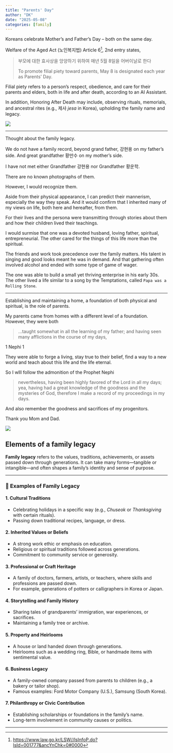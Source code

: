```yaml
---
title: "Parents' Day"
author: "DK"
date: "2025-05-08"
categories: [family]
---
```


Koreans celebrate Mother's and Father's Day – both on the same day.

Welfare of the Aged Act (노인복지법) Article 6[^1], 2nd entry states,

[^1]: <https://www.law.go.kr/LSW//lsInfoP.do?lsId=001777&ancYnChk=0#0000>

> 부모에 대한 효사상을 앙양하기 위하여 매년 5월 8일을 어버이날로 한다
>
> To promote filial piety toward parents, May 8 is designated each year as Parents' Day.

Filial piety refers to a person's respect, obedience, and care for their parents and elders, both in life and after death, according to an AI Assistant.

In addition, Honoring After Death may include, observing rituals, memorials, and ancestral rites (e.g., 제사 *jesa* in Korea), upholding the family name and legacy.

![](images/20250506_202758.jpg)

------------------------------------------------------------------------

Thought about the family legacy.

We do not have a family record, beyond grand father, 강현용 on my father's side. And great grandfather 황만수 on my mother's side.

I have not met either Grandfather 강현용 nor Grandfather 황운학.

There are no known photographs of them.

However, I would recognize them.

Aside from their physical appearance, I can predict their mannerism, especially the way they speak. And it would confirm that I inherited many of my views on life, both here and hereafter, from them.

For their lives and the persona were transmitting through stories about them and how their children lived their teachings.

I would surmise that one was a devoted husband, loving father, spiritual, entrepreneurial. The other cared for the things of this life more than the spiritual.

The friends and work took precedence over the family matters. His talent in singing and good looks meant he was in demand. And that gathering often involved alcohol and ended with some type of game of wager.

The one was able to build a small yet thriving enterprise in his early 30s. The other lived a life similar to a song by the Temptations, called `Papa was a Rolling Stone`.

------------------------------------------------------------------------

Establishing and maintaining a home, a foundation of both physical and spiritual, is the role of parents.

My parents came from homes with a different level of a foundation. However, they were both

> ...taught somewhat in all the learning of my father; and having seen many afflictions in the course of my days,

1 Nephi 1

They were able to forge a living, stay true to their belief, find a way to a new world and teach about this life and the life eternal.

So I wlll follow the admonition of the Prophet Nephi

> nevertheless, having been highly favored of the Lord in all my days; yea, having had a great knowledge of the goodness and the mysteries of God, therefore I make a record of my proceedings in my days.

And also remember the goodness and sacrifices of my progenitors.

Thank you Mom and Dad.

![](images/20250507_171836.jpg)

## Elements of a family legacy

**Family legacy** refers to the values, traditions, achievements, or assets passed down through generations. It can take many forms—tangible or intangible—and often shapes a family’s identity and sense of purpose.

------------------------------------------------------------------------

### 📜 Examples of Family Legacy

#### 1. **Cultural Traditions**

-   Celebrating holidays in a specific way (e.g., *Chuseok* or *Thanksgiving* with certain rituals).
-   Passing down traditional recipes, language, or dress.

#### 2. **Inherited Values or Beliefs**

-   A strong work ethic or emphasis on education.
-   Religious or spiritual traditions followed across generations.
-   Commitment to community service or generosity.

#### 3. **Professional or Craft Heritage**

-   A family of doctors, farmers, artists, or teachers, where skills and professions are passed down.
-   For example, generations of potters or calligraphers in Korea or Japan.

#### 4. **Storytelling and Family History**

-   Sharing tales of grandparents’ immigration, war experiences, or sacrifices.
-   Maintaining a family tree or archive.

#### 5. **Property and Heirlooms**

-   A house or land handed down through generations.
-   Heirlooms such as a wedding ring, Bible, or handmade items with sentimental value.

#### 6. **Business Legacy**

-   A family-owned company passed from parents to children (e.g., a bakery or tailor shop).
-   Famous examples: Ford Motor Company (U.S.), Samsung (South Korea).

#### 7. **Philanthropy or Civic Contribution**

-   Establishing scholarships or foundations in the family’s name.
-   Long-term involvement in community causes or politics.

------------------------------------------------------------------------
